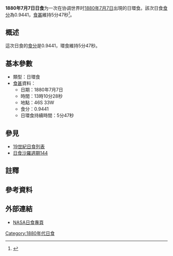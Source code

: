 {{Infobox Solar eclipse
| Year        = 1880
| Month       = 7
| Day         = 7
| Type        = 日環食
| Image       = SE1880Jul07A.gif
| Image size  = 200px
| Image intro = 1880年7月7日日環食路徑圖
  <!--   日食資料   -->
| Gamma       = -0.9406
| Mag         = 0.9441
| Saros       = [[日食沙羅週期144|144]]
| Saros total = 
| Saros seq   = 
  <!--     食甚     -->
| Duration    = 5分47秒
| Location    = 
| Coords      = 
| Width       = 611公里
  <!--   開始時間   -->
| Partial     = 
| Start type  = 
| Centre      = 
| Greatest    = 13:10:28
  <!--     倒數     -->
| hour        = 13
| minute      = 10
| second      = 28
| Duration_s  = 
}}
'''1880年7月7日日食'''为一次在协调世界时[[1880年|1880年]][[7月7日|7月7日]]出現的日環食。該次日食[[食分|食分]]為0.9441，[[食甚|食甚]]維持5分47秒<ref name="nasa_catalog_list">{{cite web |url=http://eclipse.gsfc.nasa.gov/SEcat5/SE1801-1900.html |title=Catalog of Solar Eclipses: 1801 to 1900 |language=en |publisher=[[NASA|NASA]] |accessdate=2009-07-26 |archiveurl=https://web.archive.org/web/20150112204733/http://eclipse.gsfc.nasa.gov/SEcat5/SE1801-1900.html |archivedate=2015-01-12 |deadurl=no }}</ref>。

== 概述 ==
這次日食的[[食分|食分]]是0.9441，環食維持5分47秒。

== 基本參數 ==
{{NoteUTC}}
* 類型：日環食
*[[食甚|食甚]]資料：
** 日期：1880年7月7日
** 時間：13時10分28秒 
** 地點：46S 33W
** 食分：0.9441
** 日環食持續時間：5分47秒

== 參見 ==
{{日食主題}}
* [[19世紀日食列表|19世紀日食列表]]
* [[日食沙羅週期144|日食沙羅週期144]]

== 註釋 ==
{{NoteFoot}}

== 參考資料 ==
{{reflist}}

== 外部連結 ==
* [http://eclipse.gsfc.nasa.gov/solar.html NASA日食專頁]{{Wayback|url=http://eclipse.gsfc.nasa.gov/solar.html |date=20190108200537 }}{{en icon}}

{{日食}}

[[Category:1880年代日食|Category:1880年代日食]]


{{Eclipse-stub}}